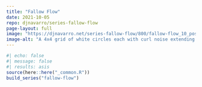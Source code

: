 ```yaml
---
title: "Fallow Flow"
date: 2021-10-05
repo: djnavarro/series-fallow-flow
page-layout: full
image: "https://djnavarro.net/series-fallow-flow/800/fallow-flow_10_pos1006-seed1160.png"
image-alt: "A 4x4 grid of white circles each with curl noise extending from them against a pink background"
---
```

   
::: {.grid}
  
```r
#| echo: false
#| message: false
#| results: asis
source(here::here("_common.R"))
build_series("fallow-flow")
```
   
:::
   

